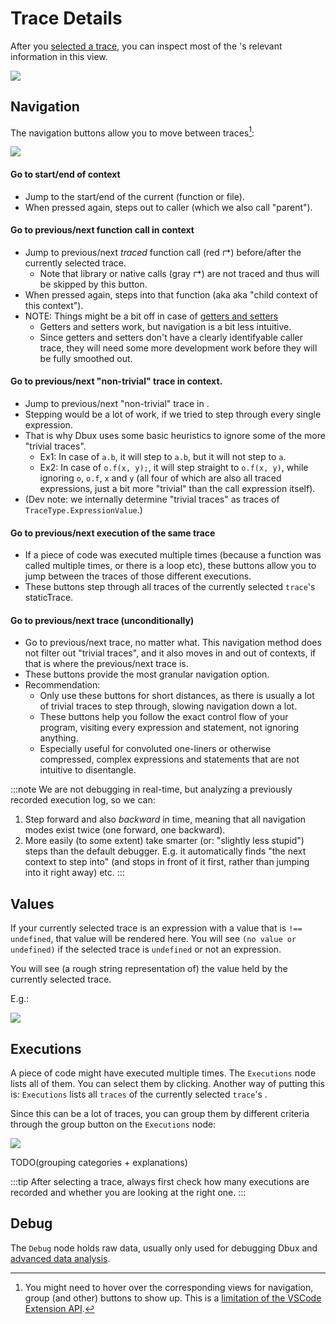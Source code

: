 # Trace Details


<TOC toc={toc} />

After you [selected a trace](./05-select-trace.mdx), you can inspect most of the <Term term="trace" />'s relevant information in this view.

<Img src="screens/trace-details.png" />

<!-- zoomable={true} width="150px" -->



## Navigation

The navigation buttons allow you to move between <Term term="trace">traces</Term>[^1]:

<Img screen src="nav1.png" />


#### <DarkLightImg width="24px" src="previousParentContext.png" /> <DarkLightImg width="24px" src="nextParentContext.png" /> Go to start/end of context

* Jump to the start/end of the current <Term term="context" /> (function or file).
* When pressed again, steps out to caller (which we also call "parent").

#### <DarkLightImg width="24px" src="previousChildContext.png" /> <DarkLightImg width="24px" src="nextChildContext.png" /> Go to previous/next function call in context

* Jump to previous/next *traced* function call (red <span className="color-red">↱</span>) before/after the currently selected trace.
   * Note that library or native calls (gray <span className="color-gray">↱</span>) are not traced and thus will be skipped by this button.
* When pressed again, steps into that function (aka <Term term="context" /> aka "child context of this context").
* NOTE: Things might be a bit off in case of [getters and setters](https://www.w3schools.com/js/js_object_accessors.asp)
   * Getters and setters work, but navigation is a bit less intuitive.
   * Since getters and setters don't have a clearly identifyable caller trace, they will need some more development work before they will be fully smoothed out.

#### <DarkLightImg width="24px" src="nextInContext.svg" /> <DarkLightImg width="24px" src="previousInContext.svg" /> Go to previous/next "non-trivial" trace in context.

* Jump to previous/next "non-trivial" trace in <Term term="context" />.
* Stepping would be a lot of work, if we tried to step through every single expression.
* That is why Dbux uses some basic heuristics to ignore some of the more "trivial traces".
   * Ex1: In case of `a.b`, it will step to `a.b`, but it will not step to `a`.
   * Ex2: In case of `o.f(x, y);`, it will step straight to `o.f(x, y)`, while ignoring `o`, `o.f`, `x` and `y` (all four of which are also all traced expressions, just a bit more "trivial" than the call expression itself).
* (Dev note: we internally determine "trivial traces" as traces of `TraceType.ExpressionValue`.)


#### <DarkLightImg width="24px" src="previousStaticTrace.png" /> <DarkLightImg width="24px" src="nextStaticTrace.png" /> Go to previous/next execution of the same trace

* If a piece of code was executed multiple times (because a function was called multiple times, or there is a loop etc), these buttons allow you to jump between the traces of those different executions.
* These buttons step through all traces of the currently selected `trace`'s <Term term="trace">staticTrace</Term>.


#### <DarkLightImg width="24px" src="leftArrow.png" /> <DarkLightImg width="24px" src="rightArrow.png" /> Go to previous/next trace (unconditionally)

* Go to previous/next trace, no matter what. This navigation method does not filter out "trivial traces", and it also moves in and out of contexts, if that is where the previous/next trace is.
* These buttons provide the most granular navigation option.
* Recommendation:
   * Only use these buttons for short distances, as there is usually a lot of trivial traces to step through, slowing navigation down a lot.
   * These buttons help you follow the exact control flow of your program, visiting every expression and statement, not ignoring anything.
   * Especially useful for convoluted one-liners or otherwise compressed, complex expressions and statements that are not intuitive to disentangle.

:::note
We are not debugging in real-time, but analyzing a previously recorded execution log, so we can:

1. Step forward and also *backward* in time, meaning that all navigation modes exist twice (one forward, one backward).
2. More easily (to some extent) take smarter (or: "slightly less stupid") steps than the default debugger. E.g. it automatically finds "the next context to step into" (and stops in front of it first, rather than jumping into it right away) etc.
:::

## Values

If your currently selected trace is an expression with a value that is `!== undefined`, that value will be rendered here. You will see `(no value or undefined)` if the selected trace is `undefined` or not an expression.

You will see (a rough string representation of) the value held by the currently selected trace.

E.g.:

<Img screen src="values.gif" />


## Executions

A piece of code might have executed multiple times. The `Executions` node lists all of them. You can select them by clicking.
Another way of putting this is: `Executions` lists all `traces` of the currently selected `trace`'s <Term term="staticTrace" />.

Since this can be a lot of traces, you can group them by different criteria through the group button on the `Executions` node:

<Img screen src="trace-executions-hof1.png" />

TODO(grouping categories + explanations)

:::tip
After selecting a trace, always first check how many executions are recorded and whether you are looking at the right one.
:::


## Debug

The `Debug` node holds raw data, usually only used for debugging Dbux and [advanced data analysis](../advanced/05-data-analysis.mdx).


[^1]: You might need to hover over the corresponding views for navigation, group (and other) buttons to show up. This is a [limitation of the VSCode Extension API](https://github.com/microsoft/vscode/issues/78829).
